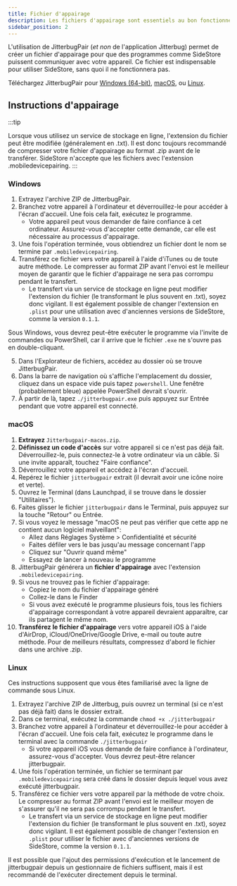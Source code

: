 ```yaml
---
title: Fichier d'appairage
description: Les fichiers d'appairage sont essentiels au bon fonctionnement de SideStore.
sidebar_position: 2
---
```


L'utilisation de JitterbugPair (*et non* de l'application Jitterbug) permet de créer un fichier d'appairage pour que des programmes comme SideStore puissent communiquer avec votre appareil. Ce fichier est indispensable pour utiliser SideStore, sans quoi il ne fonctionnera pas.

Téléchargez JitterbugPair pour [Windows (64-bit)](https://github.com/osy/Jitterbug/releases/download/v1.3.1/jitterbugpair-win64.zip), [macOS](https://github.com/SideStore/SideStore-Docs/releases/download/need-a-place-to-put-jittterbug/jitterbugpair), ou [Linux](https://github.com/osy/Jitterbug/releases/download/v1.3.1/jitterbugpair-linux.zip).

## Instructions d'appairage

:::tip

Lorsque vous utilisez un service de stockage en ligne, l'extension du fichier peut être modifiée (généralement en .txt). Il est donc toujours recommandé de compresser votre fichier d'appairage au format .zip avant de le transférer. SideStore n'accepte que les fichiers avec l'extension .mobiledevicepairing.
:::

### Windows

1. Extrayez l'archive ZIP de JitterbugPair.
2. Branchez votre appareil à l'ordinateur et déverrouillez-le pour accéder à l'écran d'accueil. Une fois cela fait, exécutez le programme.
    * Votre appareil peut vous demander de faire confiance à cet ordinateur. Assurez-vous d'accepter cette demande, car elle est nécessaire au processus d'appairage.
3. Une fois l'opération terminée, vous obtiendrez un fichier dont le nom se termine par `.mobiledevicepairing`.
4. Transférez ce fichier vers votre appareil à l'aide d'iTunes ou de toute autre méthode. Le compresser au format ZIP avant l'envoi est le meilleur moyen de garantir que le fichier d'appairage ne sera pas corrompu pendant le transfert.
    * Le transfert via un service de stockage en ligne peut modifier l'extension du fichier (le transformant le plus souvent en .txt), soyez donc vigilant. Il est également possible de changer l'extension en `.plist` pour une utilisation avec d'anciennes versions de SideStore, comme la version `0.1.1`.

Sous Windows, vous devrez peut-être exécuter le programme via l'invite de commandes ou PowerShell, car il arrive que le fichier `.exe` ne s'ouvre pas en double-cliquant.

5. Dans l'Explorateur de fichiers, accédez au dossier où se trouve JitterbugPair.
6. Dans la barre de navigation où s'affiche l'emplacement du dossier, cliquez dans un espace vide puis tapez `powershell`. Une fenêtre (probablement bleue) appelée PowerShell devrait s'ouvrir.
7. À partir de là, tapez `./jitterbugpair.exe` puis appuyez sur Entrée pendant que votre appareil est connecté.


### macOS

1. **Extrayez** `Jitterbugpair-macos.zip`.
2. **Définissez un code d'accès** sur votre appareil si ce n'est pas déjà fait. Déverrouillez-le, puis connectez-le à votre ordinateur via un câble. Si une invite apparaît, touchez "Faire confiance".
3. Déverrouillez votre appareil et accédez à l'écran d'accueil.
4. Repérez le fichier `jitterbugpair` extrait (il devrait avoir une icône noire et verte).
5. Ouvrez le Terminal (dans Launchpad, il se trouve dans le dossier "Utilitaires").
6. Faites glisser le fichier `jitterbugpair` dans le Terminal, puis appuyez sur la touche "Retour" ou Entrée.
7. Si vous voyez le message "macOS ne peut pas vérifier que cette app ne contient aucun logiciel malveillant":
   - Allez dans Réglages Système > Confidentialité et sécurité
   - Faites défiler vers le bas jusqu'au message concernant l'app
   - Cliquez sur "Ouvrir quand même"
   - Essayez de lancer à nouveau le programme
8. JitterbugPair générera un **fichier d'appairage** avec l'extension `.mobiledevicepairing`.
9. Si vous ne trouvez pas le fichier d'appairage:
   - Copiez le nom du fichier d'appairage généré
   - Collez-le dans le Finder
   - Si vous avez exécuté le programme plusieurs fois, tous les fichiers d'appairage correspondant à votre appareil devraient apparaître, car ils partagent le même nom.
10. **Transférez le fichier d'appairage** vers votre appareil iOS à l'aide d'AirDrop, iCloud/OneDrive/Google Drive, e-mail ou toute autre méthode. Pour de meilleurs résultats, compressez d'abord le fichier dans une archive .zip.

### Linux

Ces instructions supposent que vous êtes familiarisé avec la ligne de commande sous Linux.

1. Extrayez l'archive ZIP de Jitterbug, puis ouvrez un terminal (si ce n'est pas déjà fait) dans le dossier extrait.
2. Dans ce terminal, exécutez la commande `chmod +x ./jitterbugpair`
3. Branchez votre appareil à l'ordinateur et déverrouillez-le pour accéder à l'écran d'accueil. Une fois cela fait, exécutez le programme dans le terminal avec la commande `./jitterbugpair`
    * Si votre appareil iOS vous demande de faire confiance à l'ordinateur, assurez-vous d'accepter. Vous devrez peut-être relancer jitterbugpair.
4. Une fois l'opération terminée, un fichier se terminant par `.mobiledevicepairing` sera créé dans le dossier depuis lequel vous avez exécuté jitterbugpair.
5. Transférez ce fichier vers votre appareil par la méthode de votre choix. Le compresser au format ZIP avant l'envoi est le meilleur moyen de s'assurer qu'il ne sera pas corrompu pendant le transfert.
    * Le transfert via un service de stockage en ligne peut modifier l'extension du fichier (le transformant le plus souvent en .txt), soyez donc vigilant. Il est également possible de changer l'extension en `.plist` pour utiliser le fichier avec d'anciennes versions de SideStore, comme la version `0.1.1`.

Il est possible que l'ajout des permissions d'exécution et le lancement de jitterbugpair depuis un gestionnaire de fichiers suffisent, mais il est recommandé de l'exécuter directement depuis le terminal.